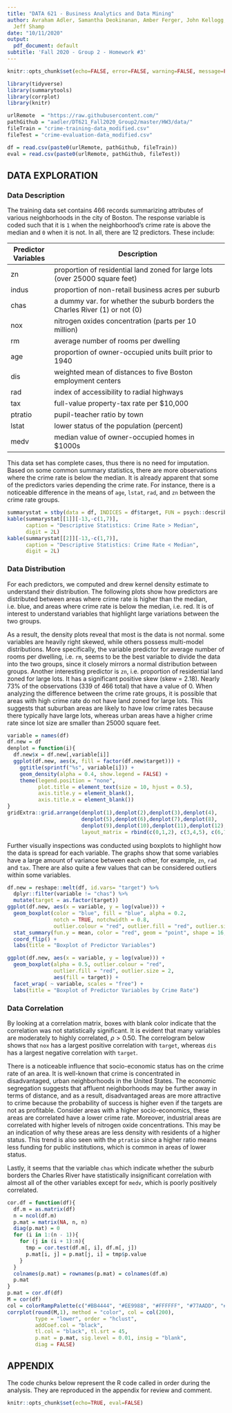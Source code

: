 ```yaml
---
title: "DATA 621 - Business Analytics and Data Mining"
author: Avraham Adler, Samantha Deokinanan, Amber Ferger, John Kellogg, Bryan Persaud,
  Jeff Shamp
date: "10/11/2020"
output:
  pdf_document: default
subtitle: 'Fall 2020 - Group 2 - Homework #3'
---
```


```r
knitr::opts_chunk$set(echo=FALSE, error=FALSE, warning=FALSE, message=FALSE)
```

```r
library(tidyverse)
library(summarytools)
library(corrplot)
library(knitr)

urlRemote  = "https://raw.githubusercontent.com/"
pathGithub = "aadler/DT621_Fall2020_Group2/master/HW3/data/"
fileTrain = "crime-training-data_modified.csv"
fileTest = "crime-evaluation-data_modified.csv"

df = read.csv(paste0(urlRemote, pathGithub, fileTrain))
eval = read.csv(paste0(urlRemote, pathGithub, fileTest))
```


## DATA EXPLORATION
### Data Description

The training data set contains 466 records summarizing attributes of various neighborhoods in the city of Boston. The response variable is coded such that it is `1` when the neighborhood’s crime rate is above the median and `0` when it is not. In all, there are 12 predictors. These include:

Predictor Variables|Description   
-|----
zn | proportion of residential land zoned for large lots (over 25000 square feet) 
indus | proportion of non-retail business acres per suburb  
chas | a dummy var. for whether the suburb borders the Charles River (1) or not (0)
nox | nitrogen oxides concentration (parts per 10 million) 
rm | average number of rooms per dwelling   
age | proportion of owner-occupied units built prior to 1940   
dis | weighted mean of distances to five Boston employment centers  
rad | index of accessibility to radial highways   
tax | full-value property-tax rate per $10,000 
ptratio | pupil-teacher ratio by town 
lstat | lower status of the population (percent) 
medv | median value of owner-occupied homes in $1000s 

This data set has complete cases, thus there is no need for imputation. Based on some common summary statistics, there are more observations where the crime rate is below the median. It is already apparent that some of the predictors varies depending the crime rate. For instance, there is a noticeable difference in the means of `age`, `lstat`, `rad`, and `zn` between the crime rate groups. 

```r
summarystat = stby(data = df, INDICES = df$target, FUN = psych::describe)
kable(summarystat[[1]][-13,-c(1,7)], 
      caption = "Descriptive Statistics: Crime Rate > Median", 
      digit = 2L)
kable(summarystat[[2]][-13,-c(1,7)], 
      caption = "Descriptive Statistics: Crime Rate < Median", 
      digit = 2L)
```

### Data Distribution

For each predictors, we computed and drew kernel density estimate to understand their distribution. The following plots show how predictors are distributed between areas where crime rate is higher than the median, i.e. blue, and areas where crime rate is below the median, i.e. red. It is of interest to understand variables that highlight large variations between the two groups. 

As a result, the density plots reveal that most is the data is not normal. some variables are heavily right skewed, while others possess multi-model distributions. More specifically, the variable predictor for average number of rooms per dwelling, i.e. `rm`, seems to be the best variable to divide the data into the two groups, since it closely mirrors a normal distribution between groups. Another interesting predictor is `zn`, i.e. proportion of residential land zoned for large lots. It has a significant positive skew (skew = 2.18). Nearly 73% of the observations (339 of 466 total) that have a value of 0. When analyzing the difference between the crime rate groups, it is possible that areas with high crime rate do not have land zoned for large lots. This suggests that suburban areas are likely to have low crime rates because there typically have large lots, whereas urban areas have a higher crime rate since lot size are smaller than 25000 square feet.

```r
variable = names(df)
df.new = df
denplot = function(i){
  df.new$x = df.new[,variable[i]]
  ggplot(df.new, aes(x, fill = factor(df.new$target))) + 
    ggtitle(sprintf("%s", variable[i])) + 
    geom_density(alpha = 0.4, show.legend = FALSE) + 
    theme(legend.position = "none",
          plot.title = element_text(size = 10, hjust = 0.5),
          axis.title.y = element_blank(),
          axis.title.x = element_blank())
}
gridExtra::grid.arrange(denplot(1),denplot(2),denplot(3),denplot(4),
                        denplot(5),denplot(6),denplot(7),denplot(8),
                        denplot(9),denplot(10),denplot(11),denplot(12),
                        layout_matrix = rbind(c(0,1,2), c(3,4,5), c(6,7,8), c(9,10,11)))
```

Further visually inspections was conducted using boxplots to highlight how the data is spread for each variable. The graphs show that some variables have a large amount of variance between each other, for example, `zn`, `rad` and `tax`. There are also quite a few values that can be considered outliers within some variables.

```r
df.new = reshape::melt(df, id.vars= "target") %>%
  dplyr::filter(variable != "chas") %>%
  mutate(target = as.factor(target))
ggplot(df.new, aes(x = variable, y = log(value))) + 
  geom_boxplot(color = "blue", fill = "blue", alpha = 0.2, 
               notch = TRUE, notchwidth = 0.8, 
               outlier.colour = "red", outlier.fill = "red", outlier.size = 3) + 
  stat_summary(fun.y = mean, color = "red", geom = "point", shape = 16, size = 2) + 
  coord_flip() + 
  labs(title = "Boxplot of Predictor Variables")

ggplot(df.new, aes(x = variable, y = log(value))) + 
  geom_boxplot(alpha = 0.5, outlier.colour = "red", 
               outlier.fill = "red", outlier.size = 2,
               aes(fill = target)) + 
  facet_wrap( ~ variable, scales = "free") + 
  labs(title = "Boxplot of Predictor Variables by Crime Rate") 
```

### Data Correlation

By looking at a correlation matrix, boxes with blank color indicate that the correlation was not statistically significant. It is evident that many variables are moderately to highly correlated, $\rho > 0.50$. The correlogram below shows that `nox` has a largest positive correlation with `target`, whereas `dis` has a largest negative correlation with `target`. 

There is a  noticeable influence that socio-economic status has on the crime rate of an area. It is well-known that crime is concentrated in disadvantaged, urban neighborhoods in the United States. The economic segregation suggests that affluent neighborhoods may be further away in terms of distance, and as a result, disadvantaged areas are more attractive to crime because the probability of success is higher even if the targets are not as profitable. Consider areas with a higher socio-economics, these areas are correlated have a lower crime rate. Moreover, industrial areas are correlated with higher levels of nitrogen oxide concentrations. This may be an indication of why these areas are less density with residents of a higher status. This trend is also seen with the `ptratio` since a higher ratio means less funding for public institutions, which is common in areas of lower status.

Lastly, it seems that the variable `chas` which indicate whether the suburb borders the Charles River have statistically insignificant correlation with almost all of the other variables except for `medv`, which is poorly positively correlated.

```r
cor.df = function(df){
  df.m = as.matrix(df)
  n = ncol(df.m)
  p.mat = matrix(NA, n, n)
  diag(p.mat) = 0
  for (i in 1:(n - 1)){
    for (j in (i + 1):n){
      tmp = cor.test(df.m[, i], df.m[, j])
      p.mat[i, j] = p.mat[j, i] = tmp$p.value
    }
  }
  colnames(p.mat) = rownames(p.mat) = colnames(df.m)
  p.mat
}
p.mat = cor.df(df)
M = cor(df)
col = colorRampPalette(c("#BB4444", "#EE9988", "#FFFFFF", "#77AADD", "#4477AA"))
corrplot(round(M,1), method = "color", col = col(200),  
         type = "lower", order = "hclust", 
         addCoef.col = "black",
         tl.col = "black", tl.srt = 45,
         p.mat = p.mat, sig.level = 0.01, insig = "blank", 
         diag = FALSE)
```

## APPENDIX
The code chunks below represent the R code called in order during the analysis. They are reproduced in the appendix for review and comment.
```r
knitr::opts_chunk$set(echo=TRUE, eval=FALSE)
```
```r
```
```r
```
```r
```
```r
```
```r
```
